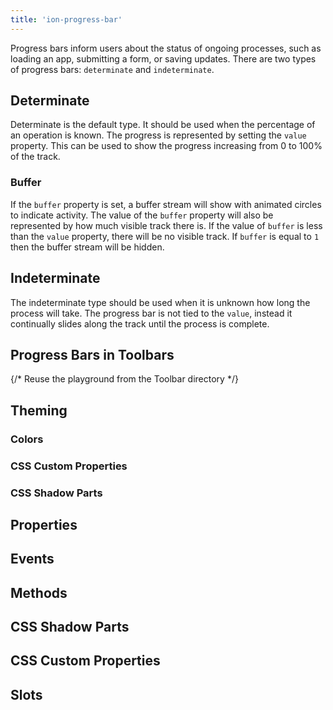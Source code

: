 ```yaml
---
title: 'ion-progress-bar'
---
```



<head>
  <title>Progress Bar | Horizontal App Progress Bar for Loading Indicator</title>
  <meta
    name="description"
    content="ion-progress-bars are horizontal loading indicators that inform users about the status of ongoing app processes—such as submitting a form or saving updates."
  />
</head>


<EncapsulationPill type="shadow" />

Progress bars inform users about the status of ongoing processes, such as loading an app, submitting a form, or saving updates. There are two types of progress bars: `determinate` and `indeterminate`.

## Determinate

Determinate is the default type. It should be used when the percentage of an operation is known. The progress is represented by setting the `value` property. This can be used to show the progress increasing from 0 to 100% of the track.


<Determinate />

### Buffer

If the `buffer` property is set, a buffer stream will show with animated circles to indicate activity. The value of the `buffer` property will also be represented by how much visible track there is. If the value of `buffer` is less than the `value` property, there will be no visible track. If `buffer` is equal to `1` then the buffer stream will be hidden.


<Buffer />

## Indeterminate

The indeterminate type should be used when it is unknown how long the process will take. The progress bar is not tied to the `value`, instead it continually slides along the track until the process is complete.


<Indeterminate />

## Progress Bars in Toolbars

{/* Reuse the playground from the Toolbar directory */}


<Toolbar />

## Theming

### Colors


<Colors />

### CSS Custom Properties


<CSSProps />

### CSS Shadow Parts


<CSSParts />

## Properties

<Props />

## Events

<Events />

## Methods

<Methods />

## CSS Shadow Parts

<Parts />

## CSS Custom Properties

<CustomProps />

## Slots

<Slots />
